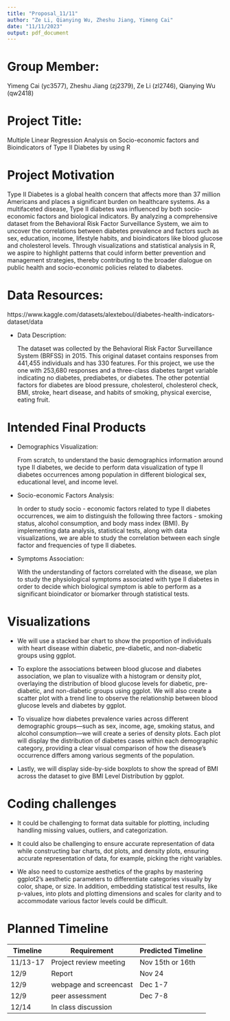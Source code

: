 ```yaml
---
title: "Proposal_11/11"
author: "Ze Li, Qianying Wu, Zheshu Jiang, Yimeng Cai"
date: "11/11/2023"
output: pdf_document
---
```


# Group Member: 

Yimeng Cai (yc3577), Zheshu Jiang (zj2379), Ze Li (zl2746), Qianying Wu (qw2418)

# Project Title: 

Multiple Linear Regression Analysis on Socio-economic factors and Bioindicators of Type II Diabetes by using R


# Project Motivation

  Type II Diabetes is a global health concern that affects more than 37 million Americans and places a significant burden on healthcare systems. As a multifaceted disease, Type II diabetes was influenced by both socio-economic factors and biological indicators. By analyzing a comprehensive dataset from the Behavioral Risk Factor Surveillance System, we aim to uncover the correlations between diabetes prevalence and factors such as sex, education, income, lifestyle habits, and bioindicators like blood glucose and cholesterol levels. Through visualizations and statistical analysis in R, we aspire to highlight patterns that could inform better prevention and management strategies, thereby contributing to the broader dialogue on public health and socio-economic policies related to diabetes. 

# Data Resources: 
  
  https://www.kaggle.com/datasets/alexteboul/diabetes-health-indicators-dataset/data
  
* Data Description:
    
  The dataset was collected by the Behavioral Risk Factor Surveillance System (BRFSS) in 2015. This original dataset contains responses from 441,455 individuals and has 330 features. For this project, we use the one with 253,680 responses and a three-class diabetes target variable indicating no diabetes, prediabetes, or diabetes. The other potential factors for diabetes are blood pressure, cholesterol, cholesterol check, BMI, stroke, heart disease, and habits of smoking, physical exercise, eating fruit.
  
# Intended Final Products

* Demographics Visualization:

  From scratch, to understand the basic demographics information around type II diabetes, we decide to perform data visualization of type II diabetes occurrences among population in different biological sex, educational level, and income level. 

* Socio-economic Factors Analysis:

  In order to study socio - economic factors related to type II diabetes occurrences, we aim to distinguish the following three factors - smoking status, alcohol consumption, and body mass index (BMI). By implementing data analysis, statistical tests, along with data visualizations, we are able to study the correlation between each single factor and frequencies of type II diabetes.

* Symptoms Association:

  With the understanding of factors correlated with the disease, we plan to study the physiological symptoms associated with type II diabetes in order to decide which biological symptom is able to perform as a significant bioindicator or biomarker through statistical tests. 
  

#  Visualizations
*  We will use a stacked bar chart to show the proportion of individuals with heart disease within diabetic, pre-diabetic, and non-diabetic groups using ggplot.

* To explore the associations between blood glucose and diabetes association, we plan to visualize with a histogram or density plot, overlaying the distribution of blood glucose levels for diabetic, pre-diabetic, and non-diabetic groups using ggplot. We will also create a scatter plot with a trend line to observe the relationship between blood glucose levels and diabetes by ggplot.

* To visualize how diabetes prevalence varies across different demographic groups—such as sex, income, age, smoking status, and alcohol consumption—we will create a series of density plots. Each plot will display the distribution of diabetes cases within each demographic category, providing a clear visual comparison of how the disease's occurrence differs among various segments of the population.

* Lastly, we will display side-by-side boxplots to show the spread of BMI across the dataset to give BMI Level Distribution by ggplot.




# Coding challenges
 
*  It could be challenging to format data suitable for plotting, including handling missing values, outliers, and categorization.

*  It could also be challenging to ensure accurate representation of data while constructing bar charts, dot plots, and density plots, ensuring accurate representation of data, for example, picking the right variables.

*  We also need to customize aesthetics of the graphs by mastering ggplot2's aesthetic parameters to differentiate categories visually by color, shape, or size.
In addition, embedding statistical test results, like p-values, into plots and plotting dimensions and scales for clarity and to accommodate various factor levels could be difficult.


    
# Planned Timeline

Timeline      | Requirement             | Predicted Timeline
------------- | ----------------------- | -------------
11/13-17      | Project review meeting  | Nov 15th or 16th
12/9          | Report                  | Nov 24
12/9          | webpage and screencast  | Dec 1-7
12/9          | peer assessment         | Dec 7-8
12/14         | In class discussion     | 


